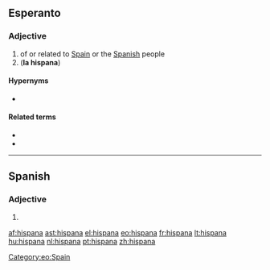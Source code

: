 ==Esperanto==

===Adjective===
{{eo-adj}}
# of or related to [[Spain]] or the [[Spanish]] people
# ('''la hispana''') {{short for|[[la]] [[hispana lingvo]]||the Spanish language|lang=eo}}

====Hypernyms====
* {{l|eo|eŭropa|gloss=European}}

====Related terms====
* {{l|eo|hispano|gloss=a Spaniard}}
* {{l|eo|Hispanio|gloss=Spain}}

[[Category:eo:Spain]]
{{eo GCSE|4}}
----

==Spanish==

===Adjective===
{{infl|es|adjective form|g=f}}

# {{feminine of|nocat=1|[[hispano#Spanish|hispano]]|lang=es}}

[[af:hispana]]
[[ast:hispana]]
[[el:hispana]]
[[eo:hispana]]
[[fr:hispana]]
[[lt:hispana]]
[[hu:hispana]]
[[nl:hispana]]
[[pt:hispana]]
[[zh:hispana]]